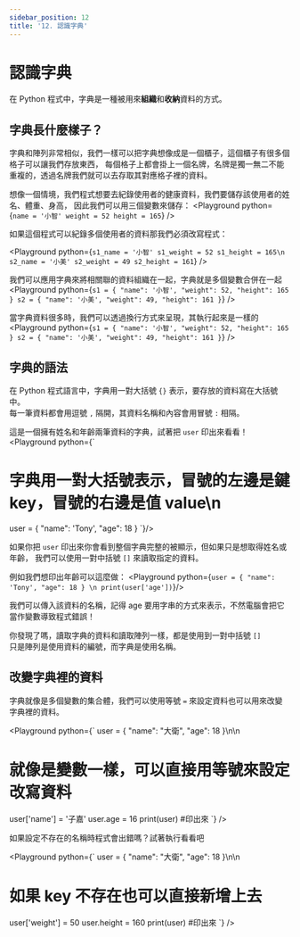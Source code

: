 ```yaml
---
sidebar_position: 12
title: '12. 認識字典'
---
```


# 認識字典
在 Python 程式中，字典是一種被用來**組織**和**收納**資料的方式。

## 字典長什麼樣子？
字典和陣列非常相似，我們一樣可以把字典想像成是一個櫃子，這個櫃子有很多個格子可以讓我們存放東西，
每個格子上都會掛上一個名牌，名牌是獨一無二不能重複的，透過名牌我們就可以去存取其對應格子裡的資料。

想像一個情境，我們程式想要去紀錄使用者的健康資料，我們要儲存該使用者的姓名、體重、身高，
因此我們可以用三個變數來儲存：
<Playground python={`
name = '小智'
weight = 52
height = 165
`} />

如果這個程式可以紀錄多個使用者的資料那我們必須改寫程式：

<Playground python={`
s1_name = '小智'
s1_weight = 52
s1_height = 165\n
s2_name = '小美'
s2_weight = 49
s2_height = 161
`} />

我們可以應用字典來將相關聯的資料組織在一起，字典就是多個變數合併在一起
<Playground python={`
s1 = { "name": '小智', "weight": 52, "height": 165 }
s2 = { "name": '小美', "weight": 49, "height": 161 }
`} />

當字典資料很多時，我們可以透過換行方式來呈現，其執行起來是一樣的
<Playground python={`
s1 = {
  "name": '小智',
  "weight": 52,
  "height": 165
}
s2 = {
  "name": '小美',
  "weight": 49,
  "height": 161
}
`} />

## 字典的語法
在 Python 程式語言中，字典用一對大括號 `{}` 表示，要存放的資料寫在大括號中。<br/>
每一筆資料都會用逗號 `,` 隔開，其資料名稱和內容會用冒號 `:` 相隔。

這是一個擁有姓名和年齡兩筆資料的字典，試著把 `user` 印出來看看！
<Playground python={`
# 字典用一對大括號表示，冒號的左邊是鍵 key，冒號的右邊是值 value\n
user = { "name": 'Tony', "age": 18 }
`}/>

如果你把 `user` 印出來你會看到整個字典完整的被顯示，但如果只是想取得姓名或年齡，
我們可以使用一對中括號 `[]` 來讀取指定的資料。

例如我們想印出年齡可以這麼做：
<Playground python={`
user = { "name": 'Tony', "age": 18 } \n
print(user['age'])
`}/>

我們可以傳入該資料的名稱，記得 age 要用字串的方式來表示，不然電腦會把它當作變數導致程式錯誤！

你發現了嗎，讀取字典的資料和讀取陣列一樣，都是使用到一對中括號 `[]` <br/>
只是陣列是使用資料的編號，而字典是使用名稱。

## 改變字典裡的資料

字典就像是多個變數的集合體，我們可以使用等號 `=` 來設定資料也可以用來改變字典裡的資料。

<Playground python={`
user = { "name": "大衛", "age": 18 }\n\n
# 就像是變數一樣，可以直接用等號來設定改寫資料
user['name'] = '子嘉'
user.age = 16
print(user) #印出來
`} />

如果設定不存在的名稱時程式會出錯嗎？試著執行看看吧

<Playground python={`
user = { "name": "大衛", "age": 18 }\n\n
# 如果 key 不存在也可以直接新增上去
user['weight'] = 50
user.height = 160
print(user) #印出來
`} />
